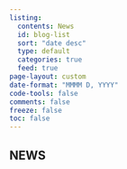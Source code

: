 ```yaml
---
listing:
  contents: News
  id: blog-list
  sort: "date desc"
  type: default
  categories: true
  feed: true
page-layout: custom
date-format: "MMMM D, YYYY"
code-tools: false
comments: false
freeze: false
toc: false
---
```



:::: {.hero-small .hero-gradient .hero-news}
::: {.container}
# **NEWS**
:::
::::

:::: {.container}

::: {#blog-list}
:::
::::